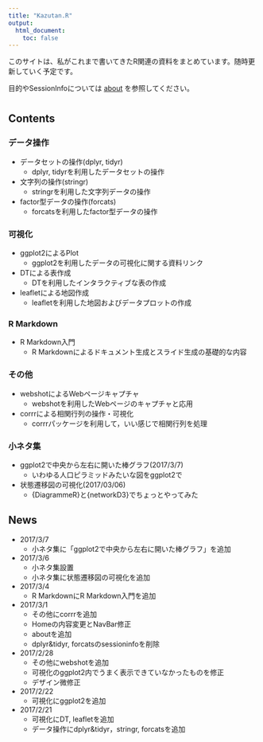 ```yaml
---
title: "Kazutan.R"
output:
  html_document:
    toc: false
---
```


このサイトは、私がこれまで書いてきたR関連の資料をまとめています。随時更新していく予定です。

目的やSessionInfoについては [about](about.html) を参照してください。

# {.row}

## Contents {.col-md-8}

### データ操作

- データセットの操作(dplyr, tidyr)
    - dplyr, tidyrを利用したデータセットの操作
- 文字列の操作(stringr)
    - stringrを利用した文字列データの操作
- factor型データの操作(forcats)
    - forcatsを利用したfactor型データの操作

### 可視化

- ggplot2によるPlot
    - ggplot2を利用したデータの可視化に関する資料リンク
- DTによる表作成
    - DTを利用したインタラクティブな表の作成
- leafletによる地図作成
    - leafletを利用した地図およびデータプロットの作成

### R Markdown

- R Markdown入門
    - R Markdownによるドキュメント生成とスライド生成の基礎的な内容

### その他

- webshotによるWebページキャプチャ
    - webshotを利用したWebページのキャプチャと応用
- corrrによる相関行列の操作・可視化
    - corrrパッケージを利用して，いい感じで相関行列を処理

### 小ネタ集

- ggplot2で中央から左右に開いた棒グラフ(2017/3/7)
    - いわゆる人口ピラミッドみたいな図をggplot2で
- 状態遷移図の可視化(2017/03/06)
    - {DiagrammeR}と{networkD3}でちょっとやってみた

## News {.col-md-4 .news}
- 2017/3/7
    - 小ネタ集に「ggplot2で中央から左右に開いた棒グラフ」を追加
- 2017/3/6
    - 小ネタ集設置
    - 小ネタ集に状態遷移図の可視化を追加
- 2017/3/4
    - R MarkdownにR Markdown入門を追加
- 2017/3/1
    - その他にcorrrを追加
    - Homeの内容変更とNavBar修正
    - aboutを追加
    - dplyr&tidyr, forcatsのsessioninfoを削除
- 2017/2/28
    - その他にwebshotを追加
    - 可視化のggplot2内でうまく表示できていなかったものを修正
    - デザイン微修正
- 2017/2/22
    - 可視化にggplot2を追加
- 2017/2/21
    - 可視化にDT, leafletを追加
    - データ操作にdplyr&tidyr，stringr, forcatsを追加
